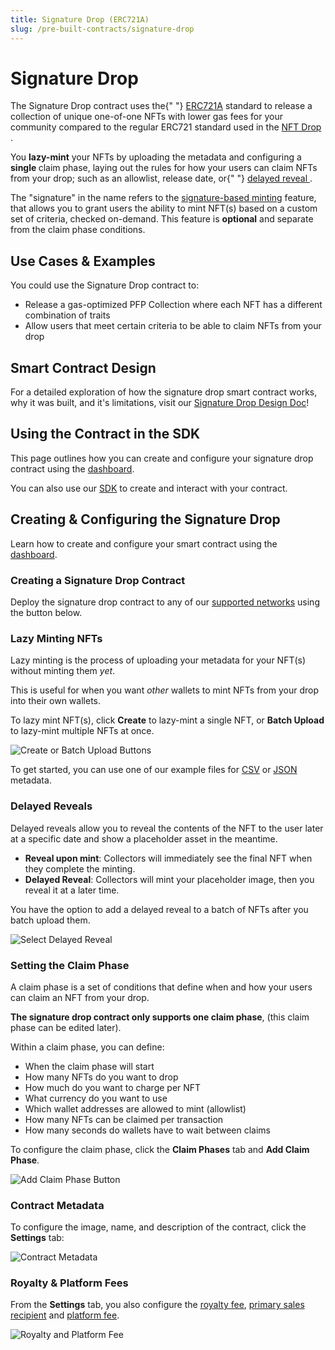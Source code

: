 ```yaml
---
title: Signature Drop (ERC721A)
slug: /pre-built-contracts/signature-drop
---
```



# Signature Drop

<div className="deployContractBtnContainer" style={{ marginTop: -70 }}>
  <DeployThisContractButton
    link={"https://web3sdk.io/contracts/new/pre-built/drop/signature-drop"}
    contractType="signature-drop"
  />
</div>

<div className="heroGrid">
  <div>
    <p>
      The Signature Drop contract uses the{" "}
      <a href="https://www.erc721a.org/">ERC721A</a>
      standard to release a collection of unique one-of-one NFTs with lower gas fees
      for your community compared to the regular ERC721 standard used in the <a href="https://portal.web3sdk.io/pre-built-contracts/nft-drop">
        NFT Drop
      </a>.
    </p>
    You <b>lazy-mint</b> your NFTs by uploading the metadata and configuring a <b>
      single
    </b>
    claim phase, laying out the rules for how your users can claim NFTs from
    your drop; such as an allowlist, release date, or{" "}
    <a href="https://portal.web3sdk.io/sdk/advanced-features/delayed-reveal">
      delayed reveal
    </a>
    .
  </div>
  <div className="heroGridImageContainer">
    <YoutubeEmbed link={"https://www.youtube.com/embed/2ITg70MPFJ8"} />
  </div>
</div>

The "signature" in the name refers to the [signature-based minting](/sdk/advanced-features/on-demand-minting) feature,
that allows you to grant users the ability to mint NFT(s) based on a custom set of criteria, checked
on-demand. This feature is **optional** and separate from the claim phase conditions.

<div className="row" style={{ marginBottom: 24 }}>
  <div className="col col--12" style={{ marginTop: 8 }}>
    <QuickstartCard
      name="Learn more about signature-based minting"
      link="/sdk/advanced-features/on-demand-minting"
      image="/assets/icons/sdks.png"
    />
  </div>
</div>

## Use Cases & Examples

You could use the Signature Drop contract to:

- Release a gas-optimized PFP Collection where each NFT has a different combination of traits
- Allow users that meet certain criteria to be able to claim NFTs from your drop

<div className="row" style={{ marginBottom: 24 }}>
  <div className="col col--6" style={{ padding: 8 }}>
    <QuickstartCard
      name="Video: Build An ERC721A NFT Drop with signature-based Minting"
      link="https://www.youtube.com/watch?v=2ITg70MPFJ8"
      image="/assets/icons/education.png"
    />
  </div>
  <div className="col col--6" style={{ padding: 8 }}>
    <QuickstartCard
      name="Guide: Release An ERC721A NFT Drop Using the Signature Drop Contract"
      link="https://blog.web3sdk.io/guides/signature-drop"
      image="/assets/icons/education.png"
    />
  </div>
  <div className="col col--6" style={{ padding: 8 }}>
    <QuickstartCard
      name="Guide: Simultaneous Allowlists using Signature Drop"
      link="https://blog.web3sdk.io/guides/simultaneous-allowlists/"
      image="/assets/icons/education.png"
    />
  </div>
</div>

## Smart Contract Design

For a detailed exploration of how the signature drop smart contract works, why it was built,
and it's limitations, visit our [Signature Drop Design Doc](/contracts/design/SignatureDrop)!

<div className="row" style={{ marginBottom: 24 }}>
  <div className="col col--12" style={{ marginTop: 8 }}>
    <QuickstartCard
      name="Signature Drop Smart Contract Design Document"
      link="/contracts/design/SignatureDrop"
      image="/assets/icons/drop.png"
    />
  </div>
</div>

## Using the Contract in the SDK

This page outlines how you can create and configure your signature drop contract using the [dashboard](https://web3sdk.io/dashboard).

You can also use our [SDK](/sdk) to create and interact with your contract.

<div className="row" style={{ marginBottom: 24 }}>
  <div className="col col--12" style={{ marginTop: 8 }}>
    <QuickstartCard
      name="Using the Signature Drop Contract in the SDK"
      link="/sdk/interacting-with-contracts/signature-drop"
      image="/assets/icons/drop.png"
    />
  </div>
</div>

## Creating & Configuring the Signature Drop

Learn how to create and configure your smart contract using the [dashboard](https://web3sdk.io/dashboard).

### Creating a Signature Drop Contract

Deploy the signature drop contract to any of our
[supported networks](https://blog.web3sdk.io/guides/which-network-should-you-use) using the button below.

<div style={{ width: "fit-content" }}>
  <DeployThisContractButton
    link={"https://web3sdk.io/contracts/new/pre-built/token/signature-drop"}
    contractType="signature-drop"
  />
</div>

### Lazy Minting NFTs

Lazy minting is the process of uploading your metadata for your NFT(s) without minting them _yet_.

This is useful for when you want _other_ wallets to mint NFTs from your drop into their own wallets.

To lazy mint NFT(s), click **Create** to lazy-mint a single NFT, or **Batch Upload** to lazy-mint multiple NFTs at once.

![Create or Batch Upload Buttons](../assets/lazy-minting.png)

To get started, you can use one of our example files for [CSV](https://web3sdk.io/example.csv) or [JSON](https://nightly.web3sdk.io/example.json) metadata.

<div className="row" style={{ marginBottom: 24 }}>
  <div className="col col--12" style={{ marginTop: 8 }}>
    <QuickstartCard
      name="Guide: Batch Upload NFT Metadata"
      link="https://blog.web3sdk.io/guides/how-to-batch-upload/"
      image="/assets/icons/education.png"
    />
  </div>
</div>

### Delayed Reveals

Delayed reveals allow you to reveal the contents of the NFT to the user later at a specific date and show a placeholder asset in the meantime.

- **Reveal upon mint**: Collectors will immediately see the final NFT when they complete the minting.
- **Delayed Reveal**: Collectors will mint your placeholder image, then you reveal it at a later time.

You have the option to add a delayed reveal to a batch of NFTs after you batch upload them.

![Select Delayed Reveal](../assets/select-delayed-reveal.png)

### Setting the Claim Phase

A claim phase is a set of conditions that define when and how your users can claim an NFT from your drop.

**The signature drop contract only supports one claim phase**, (this claim phase can be edited later).

Within a claim phase, you can define:

- When the claim phase will start
- How many NFTs do you want to drop
- How much do you want to charge per NFT
- What currency do you want to use
- Which wallet addresses are allowed to mint (allowlist)
- How many NFTs can be claimed per transaction
- How many seconds do wallets have to wait between claims

To configure the claim phase, click the **Claim Phases** tab and **Add Claim Phase**.

![Add Claim Phase Button](../assets/add-claim-phase.png)

### Contract Metadata

To configure the image, name, and description of the contract, click the **Settings** tab:

![Contract Metadata](../assets/contract-metadata.png)

### Royalty & Platform Fees

From the **Settings** tab, you also configure the [royalty fee](/dashboard/contract-settings),
[primary sales recipient](/dashboard/contract-settings#primary-sales-recipient)
and [platform fee](/dashboard/contract-settings).

![Royalty and Platform Fee](../assets/more-settings.png)
